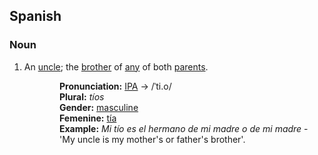 ==Spanish==
===Noun===
#An [[uncle]]; the [[brother]] of [[any]] of both [[parent]]s.
::'''Pronunciation:''' [[IPA]] → /ˈti.o/
::'''Plural:''' ''tíos''
::'''Gender:''' [[masculine]]
::'''Femenine:''' [[tía]]
::'''Example:''' ''Mi tío es el hermano de mi madre o de mi madre'' - 'My uncle is my mother's or father's brother'.